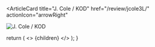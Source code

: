 <ArticleCard
  title="J. Cole / KOD"
  href="/review/jcole3L/"
  actionIcon="arrowRight"
>

![J. Cole / KOD](../../images/cd/jcole3L.jpg)

</ArticleCard>

  return (
    <>
      {children}
    </>
  );
}